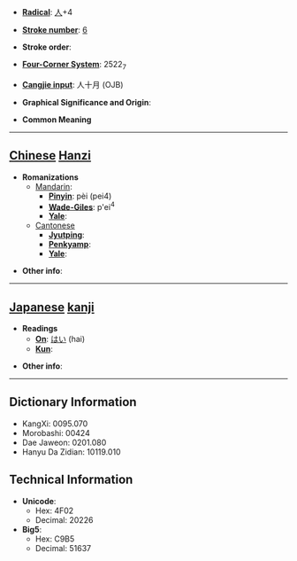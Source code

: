 * '''[[Wiktionary:Chinese radical index| Radical]]''': [[Wiktionary:Chinese radical index 人|人]]+4

* '''[[Wiktionary:Chinese total strokes index|Stroke number]]''': [[Wiktionary:Chinese total strokes index 6|6]]

* '''Stroke order''': 

* '''[[Wiktionary:Chinese four corner index|Four-Corner System]]''': 2522<sub>7</sub>

* '''[[Wiktionary:Chinese Cangjie index|Cangjie input]]''': 人十月 (OJB)

* '''Graphical Significance and Origin''': 

* '''Common Meaning'''

----

== [[Chinese]] [[Hanzi]] ==

* '''Romanizations'''
** [[Mandarin]]:
*** '''[[Pinyin]]''': pèi (pei4)
*** '''[[Wade-Giles]]''': p'ei<sup>4</sup>
*** '''[[Yale]]''': 
**[[Cantonese]]
***'''[[Jyutping]]''':
***'''[[Penkyamp]]''': 
***'''[[Yale]]''': 

* '''Other info''': 

----

== [[Japanese]] [[kanji]] ==

* '''Readings'''
** '''[[On]]''': [[はい]] (hai)
** '''[[Kun]]''': 

* '''Other info''':  

----

== Dictionary Information ==

* KangXi: 0095.070
* Morobashi: 00424
* Dae Jaweon: 0201.080
* Hanyu Da Zidian: 10119.010

== Technical Information ==

* '''Unicode''':
** Hex: 4F02
** Decimal: 20226
* '''Big5''':
** Hex: C9B5
** Decimal: 51637